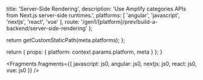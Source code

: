 
  title: 'Server-Side Rendering',
  description: 'Use Amplify categories APIs from Next.js server-side runtimes.',
  platforms: [
    'angular',
    'javascript',
    'nextjs',
    'react',
    'vue'
  ],
  route: '/gen1/[platform]/prev/build-a-backend/server-side-rendering'
};

  return getCustomStaticPath(meta.platforms);
};

  return {
    props: {
      platform: context.params.platform,
      meta
    }
  };
}


<Fragments
  fragments={{
    javascript: js0,
    angular: js0,
    nextjs: js0,
    react: js0,
    vue: js0
  }}
/>
